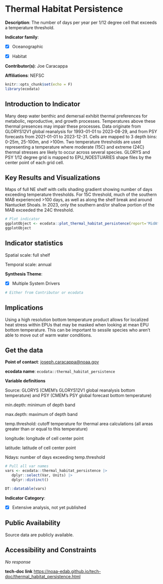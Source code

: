 # Thermal Habitat Persistence {#thermal_habitat_persistence}

**Description**: The number of days per year per 1/12 degree cell that exceeds a temperature threshold.

**Indicator family**: 

- [X] Oceanographic
- [X] Habitat


**Contributor(s)**: Joe Caracappa

**Affiliations**: NEFSC

```{r echo=FALSE}
knitr::opts_chunk$set(echo = F)
library(ecodata)
```
## Introduction to Indicator
Many deep water benthic and demersal exhibit thermal preferences for metabolic, reproductive, and growth processes. Temperatures above these thermal presences may impair these processes. Data originate from GLORYS12V1 global reanalysis for 1993-01-01 to 2023-08-29, and from PSY forecasts from 2021-01-01 to 2023-12-31. Cells are mapped to 3 depth bins: 0-25m, 25-100m, and >100m. Two temperature thresholds are used representing a temperature where moderate (15C) and extreme (24C) thermal stresses are likely to occur across several species. GLORYS and PSY 1/12 degree grid is mapped to EPU_NOESTUARIES shape files by the center point of each grid cell.

## Key Results and Visualizations
Maps of full NE shelf with cells shading gradient showing number of days exceeding temperature thresholds. For 15C threshold, much of the southern MAB experienced >100 days, as well as along the shelf break and around Nantucket Shoals. In 2023, only the southern and/or shallow portion of the MAB exceeded the 24C threshold.

```{r plot_thermal_habitat_persistenceMAB}
# Plot indicator
ggplotObject <- ecodata::plot_thermal_habitat_persistence(report='MidAtlantic')
ggplotObject
```


## Indicator statistics 
Spatial scale: full shelf

Temporal scale: annual

**Synthesis Theme**:

- [X] Multiple System Drivers


```{r autostats_thermal_habitat_persistence}
# Either from Contributor or ecodata
```

## Implications
Using a high resolution bottom temperature product allows for localized heat stress within EPUs that may be masked when looking at mean EPU bottom temperature. This can be important to sessile species who aren't able to move out of warm water conditions.

## Get the data

**Point of contact**: [joseph.caracappa@noaa.gov](mailto:joseph.caracappa@noaa.gov){.email}

**ecodata name**: `ecodata::thermal_habitat_persistence`

**Variable definitions**

Source: GLORYS (CMEM’s GLORYS12V1 global reanalysis bottom temperature) and PSY (CMEM’s PSY global forecast bottom temperature) 
min.depth: minimum of depth band 
max.depth: maximum of depth band 
temp.threshold: cutoff temperature for thermal area calculations (all areas greater than or equal to this temperature) 
longitude: longitude of cell center point 
latitude: latitude of cell center point 
Ndays: number of days exceeding temp.threshold

```{r vars_thermal_habitat_persistence}
# Pull all var names
vars <- ecodata::thermal_habitat_persistence |>
   dplyr::select(Var, Units) |>
   dplyr::distinct()

DT::datatable(vars)
```
**Indicator Category**:

- [X] Extensive analysis, not yet published


## Public Availability

Source data are publicly available.

## Accessibility and Constraints

_No response_

**tech-doc link**
<https://noaa-edab.github.io/tech-doc/thermal_habitat_persistence.html>

